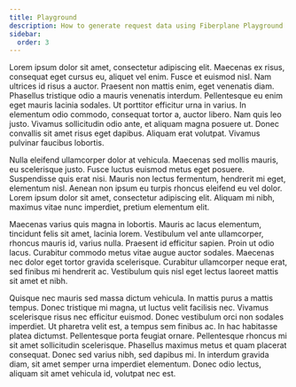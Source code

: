 ```yaml
---
title: Playground
description: How to generate request data using Fiberplane Playground
sidebar:
  order: 3
---
```


Lorem ipsum dolor sit amet, consectetur adipiscing elit. Maecenas ex risus, consequat eget cursus eu, aliquet vel enim. Fusce et euismod nisl. Nam ultrices id risus a auctor. Praesent non mattis enim, eget venenatis diam. Phasellus tristique odio a mauris venenatis interdum. Pellentesque eu enim eget mauris lacinia sodales. Ut porttitor efficitur urna in varius. In elementum odio commodo, consequat tortor a, auctor libero. Nam quis leo justo. Vivamus sollicitudin odio ante, et aliquam magna posuere ut. Donec convallis sit amet risus eget dapibus. Aliquam erat volutpat. Vivamus pulvinar faucibus lobortis.

Nulla eleifend ullamcorper dolor at vehicula. Maecenas sed mollis mauris, eu scelerisque justo. Fusce luctus euismod metus eget posuere. Suspendisse quis erat nisi. Mauris non lectus fermentum, hendrerit mi eget, elementum nisl. Aenean non ipsum eu turpis rhoncus eleifend eu vel dolor. Lorem ipsum dolor sit amet, consectetur adipiscing elit. Aliquam mi nibh, maximus vitae nunc imperdiet, pretium elementum elit.

Maecenas varius quis magna in lobortis. Mauris ac lacus elementum, tincidunt felis sit amet, lacinia lorem. Vestibulum vel ante ullamcorper, rhoncus mauris id, varius nulla. Praesent id efficitur sapien. Proin ut odio lacus. Curabitur commodo metus vitae augue auctor sodales. Maecenas nec dolor eget tortor gravida scelerisque. Curabitur ullamcorper neque erat, sed finibus mi hendrerit ac. Vestibulum quis nisl eget lectus laoreet mattis sit amet et nibh.

Quisque nec mauris sed massa dictum vehicula. In mattis purus a mattis tempus. Donec tristique mi magna, ut luctus velit facilisis nec. Vivamus scelerisque risus nec efficitur euismod. Donec vestibulum orci non sodales imperdiet. Ut pharetra velit est, a tempus sem finibus ac. In hac habitasse platea dictumst. Pellentesque porta feugiat ornare. Pellentesque rhoncus mi sit amet sollicitudin scelerisque. Phasellus maximus metus et quam placerat consequat. Donec sed varius nibh, sed dapibus mi. In interdum gravida diam, sit amet semper urna imperdiet elementum. Donec odio lectus, aliquam sit amet vehicula id, volutpat nec est.
